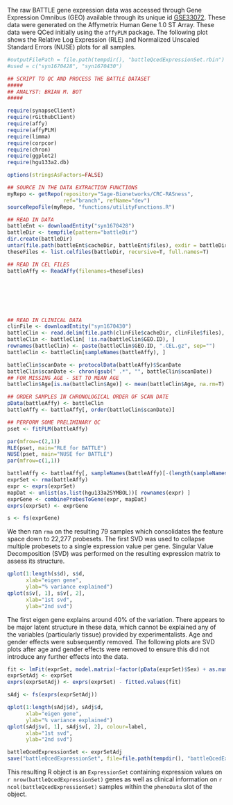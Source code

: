 The raw BATTLE gene expression data was accessed through Gene Expression Omnibus (GEO) available through its unique id [GSE33072](http://www.ncbi.nlm.nih.gov/geo/query/acc.cgi?acc=GSE33072). These data were generated on the Affymetrix Human Gene 1.0 ST Array. These data were QCed initially using the `affyPLM` package. The following plot shows the Relative Log Expression (RLE) and Normalized Unscaled Standard Errors (NUSE) plots for all samples.

```r
#outputFilePath = file.path(tempdir(), "battleQcedExpressionSet.rbin")
#used = c("syn1670428", "syn1670430")

## SCRIPT TO QC AND PROCESS THE BATTLE DATASET
#####
## ANALYST: BRIAN M. BOT
#####

require(synapseClient)
require(rGithubClient)
require(affy)
require(affyPLM)
require(limma)
require(corpcor)
require(chron)
require(ggplot2)
require(hgu133a2.db)

options(stringsAsFactors=FALSE)

## SOURCE IN THE DATA EXTRACTION FUNCTIONS
myRepo <- getRepo(repository="Sage-Bionetworks/CRC-RASness",
                  ref="branch", refName="dev")
sourceRepoFile(myRepo, "functions/utilityFunctions.R")

## READ IN DATA
battleEnt <- downloadEntity("syn1670428")
battleDir <- tempfile(pattern="battleDir")
dir.create(battleDir)
untar(file.path(battleEnt$cacheDir, battleEnt$files), exdir = battleDir)
theseFiles <- list.celfiles(battleDir, recursive=T, full.names=T)

## READ IN CEL FILES
battleAffy <- ReadAffy(filenames=theseFiles)







## READ IN CLINICAL DATA
clinFile <- downloadEntity("syn1670430")
battleClin <- read.delim(file.path(clinFile$cacheDir, clinFile$files), as.is=T)
battleClin <- battleClin[ !is.na(battleClin$GEO.ID), ]
rownames(battleClin) <- paste(battleClin$GEO.ID, ".CEL.gz", sep="")
battleClin <- battleClin[sampleNames(battleAffy), ]

battleClin$scanDate <- protocolData(battleAffy)$ScanDate
battleClin$scanDate <- chron(gsub(" .*", "", battleClin$scanDate))
## FOR MISSING AGE - SET TO MEAN AGE
battleClin$Age[is.na(battleClin$Age)] <- mean(battleClin$Age, na.rm=T)

## ORDER SAMPLES IN CHRONOLOGICAL ORDER OF SCAN DATE
pData(battleAffy) <- battleClin
battleAffy <- battleAffy[, order(battleClin$scanDate)]

## PERFORM SOME PRELIMINARY QC
pset <- fitPLM(battleAffy)
```

```r
par(mfrow=c(2,1))
RLE(pset, main="RLE for BATTLE")
NUSE(pset, main="NUSE for BATTLE")
par(mfrow=c(1,1))
```


```r
battleAffy <- battleAffy[, sampleNames(battleAffy)[-(length(sampleNames(battleAffy))-2)]]
exprSet <- rma(battleAffy)
expr <- exprs(exprSet)
mapDat <- unlist(as.list(hgu133a2SYMBOL))[ rownames(expr) ]
exprGene <- combineProbesToGene(expr, mapDat)
exprs(exprSet) <- exprGene

s <- fs(exprGene)
```

We then ran `rma` on the resulting 79 samples which consolidates the feature space down to 22,277 probesets. The first SVD was used to collapse multiple probesets to a single expression value per gene. Singular Value Decomposition (SVD) was performed on the resulting expression matrix to assess its structure.

```r
qplot(1:length(s$d), s$d,
      xlab="eigen gene",
      ylab="% variance explained")
qplot(s$v[, 1], s$v[, 2],
      xlab="1st svd",
      ylab="2nd svd")
```

The first eigen gene explains around 40\% of the variation. There appears to be major latent structure in these data, which cannot be explained any of the variables (particularly tissue) provided by experimentalists. Age and gender effects were subsequently removed. The following plots are SVD plots after age and gender effects were removed to ensure this did not introduce any further effects into the data.

```r
fit <- lmFit(exprSet, model.matrix(~factor(pData(exprSet)$Sex) + as.numeric(pData(exprSet)$Age) ))
exprSetAdj <- exprSet
exprs(exprSetAdj) <- exprs(exprSet) - fitted.values(fit)

sAdj <- fs(exprs(exprSetAdj))
```

```r
qplot(1:length(sAdj$d), sAdj$d,
      xlab="eigen gene",
      ylab="% variance explained")
qplot(sAdj$v[, 1], sAdj$v[, 2], colour=label,
      xlab="1st svd",
      ylab="2nd svd")
```

```r
battleQcedExpressionSet <- exprSetAdj
save("battleQcedExpressionSet", file=file.path(tempdir(), "battleQcedExpressionSet.rbin"))
```

This resulting R object is an `ExpressionSet` containing expression values on `r nrow(battleQcedExpressionSet)` genes as well as clinical information on `r ncol(battleQcedExpressionSet)` samples within the `phenoData` slot of the object.
